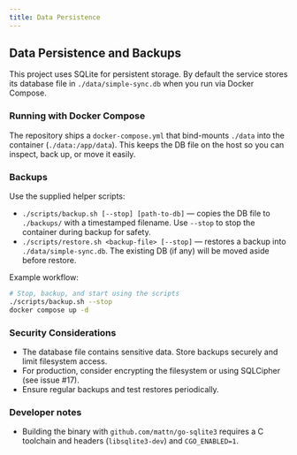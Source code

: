 ```yaml
---
title: Data Persistence
---
```


## Data Persistence and Backups

This project uses SQLite for persistent storage. By default the service stores its database file in `./data/simple-sync.db` when you run via Docker Compose.

### Running with Docker Compose

The repository ships a `docker-compose.yml` that bind-mounts `./data` into the container (`./data:/app/data`). This keeps the DB file on the host so you can inspect, back up, or move it easily.

### Backups

Use the supplied helper scripts:

- `./scripts/backup.sh [--stop] [path-to-db]` — copies the DB file to `./backups/` with a timestamped filename. Use `--stop` to stop the container during backup for safety.
- `./scripts/restore.sh <backup-file> [--stop]` — restores a backup into `./data/simple-sync.db`. The existing DB (if any) will be moved aside before restore.

Example workflow:

```bash
# Stop, backup, and start using the scripts
./scripts/backup.sh --stop
docker compose up -d
```

### Security Considerations

- The database file contains sensitive data. Store backups securely and limit filesystem access.
- For production, consider encrypting the filesystem or using SQLCipher (see issue #17).
- Ensure regular backups and test restores periodically.

### Developer notes

- Building the binary with `github.com/mattn/go-sqlite3` requires a C toolchain and headers (`libsqlite3-dev`) and `CGO_ENABLED=1`.

